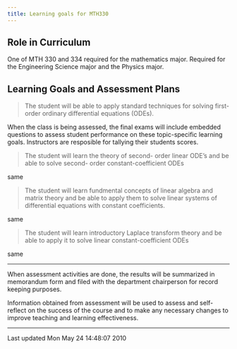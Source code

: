 ```yaml
---
title: Learning goals for MTH330
---
```


## Role in Curriculum

One of MTH 330 and 334 required for the mathematics major. Required for
the Engineering Science
major and the Physics major.

## Learning Goals and Assessment Plans

> The student will be able to apply standard
> techniques for solving first-order ordinary
> differential equations (ODEs).

When the class is being assessed, the final exams
will include embedded questions to assess student
performance on these topic-specific learning
goals. Instructors are resposible for tallying
their students scores.

> The student will learn the theory of second-
> order linear ODE's and be able to solve second-
> order constant-coefficient ODEs

same

> The student will learn fundmental concepts of
> linear algebra and matrix theory and be able to
> apply them to solve linear systems of
> differential equations with constant
> coefficients.

same

> The student will learn introductory Laplace
> transform theory and be able to apply it to solve
> linear constant-coefficient ODEs

same

----

When assessment activities are done, the results will be summarized in
memorandum form and filed with the department chairperson for record
keeping
purposes.

Information obtained from assessment will be used to assess and
self-reflect on the success of the course and to make any necessary
changes to
improve teaching and learning effectiveness.

------------------------------------------------------------------------

Last updated Mon May 24 14:48:07 2010
